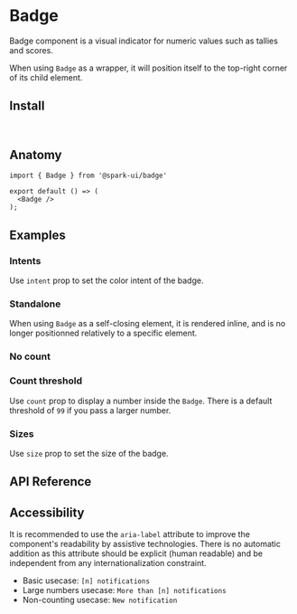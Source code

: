 
<Meta of={stories} />

# Badge

Badge component is a visual indicator for numeric values such as tallies and scores.

When using `Badge` as a wrapper, it will position itself to the top-right corner of its child element.

<Canvas of={stories.Default} />

## Install

```sh
npm install @spark-ui/badge
```

## Anatomy

```tsx
import { Badge } from '@spark-ui/badge'

export default () => (
  <Badge />
);
```

## Examples

### Intents

Use `intent` prop to set the color intent of the badge.

<Canvas of={stories.Intents} />

### Standalone

When using `Badge` as a self-closing element, it is rendered inline, and is no longer positionned relatively to a specific element.

<Canvas of={stories.Standalone} />

### No count

<Canvas of={stories.NoCount} />

### Count threshold

Use `count` prop to display a number inside the `Badge`. There is a default threshold of `99` if you pass a larger number.

<Canvas of={stories.CountThreshold} />

### Sizes

Use `size` prop to set the size of the badge.

<Canvas of={stories.Sizes} />

## API Reference

<ArgTypes of={Badge} />

## Accessibility

<A11yReport of="badge" />

It is recommended to use the `aria-label` attribute to improve the component's readability by assistive technologies. There is no automatic addition as this attribute should be explicit (human readable) and be independent from any internationalization constraint.

- Basic usecase: `[n] notifications`
- Large numbers usecase: `More than [n] notifications`
- Non-counting usecase: `New notification`

